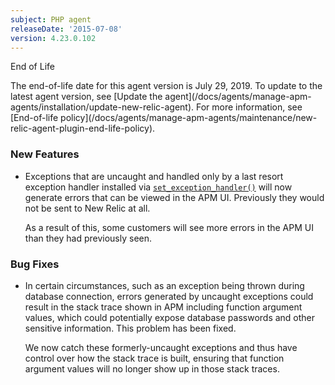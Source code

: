 ```yaml
---
subject: PHP agent
releaseDate: '2015-07-08'
version: 4.23.0.102
---
```


End of Life

<Callout variant="important">
  The end-of-life date for this agent version is July 29, 2019. To update to the latest agent version, see [Update the agent](/docs/agents/manage-apm-agents/installation/update-new-relic-agent). For more information, see [End-of-life policy](/docs/agents/manage-apm-agents/maintenance/new-relic-agent-plugin-end-life-policy).
</Callout>

### New Features

* Exceptions that are uncaught and handled only by a last resort exception handler installed via [`set_exception_handler()`](http://php.net/set_exception_handler) will now generate errors that can be viewed in the APM UI. Previously they would not be sent to New Relic at all.

  As a result of this, some customers will see more errors in the APM UI than they had previously seen.

### Bug Fixes

* In certain circumstances, such as an exception being thrown during database connection, errors generated by uncaught exceptions could result in the stack trace shown in APM including function argument values, which could potentially expose database passwords and other sensitive information. This problem has been fixed.

  We now catch these formerly-uncaught exceptions and thus have control over how the stack trace is built, ensuring that function argument values will no longer show up in those stack traces.
